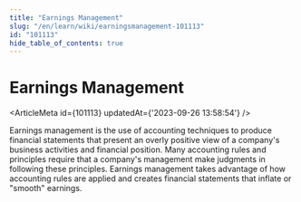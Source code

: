 ```yaml
---
title: "Earnings Management"
slug: "/en/learn/wiki/earningsmanagement-101113"
id: "101113"
hide_table_of_contents: true
---
```



# Earnings Management

<ArticleMeta id={101113} updatedAt={'2023-09-26 13:58:54'} />
<div className='border-solid border-b border-t-0 my-4 border-[var(--ifm-color-gray-300)]' />

Earnings management is the use of accounting techniques to produce financial statements that present an overly positive view of a company's business activities and financial position. Many accounting rules and principles require that a company's management make judgments in following these principles. Earnings management takes advantage of how accounting rules are applied and creates financial statements that inflate or "smooth" earnings.
